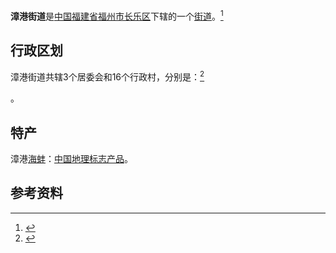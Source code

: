 {{中国乡级行政区
|景观照片文件名 = Fuzhou Changle International Airport (20150811092200).JPG
|景观照片描述 = [[福州长乐国际机场|福州长乐国际机场]]
|汉语拼音 = 
|其他语言 = 
|其他语言名称 = 
|旧称 = 
|地名出处 = 
|位置图文件名 = 
|位置图描述 = 
|自定义图片= 
|建置时间 = 
|政府驻地 = 
|毗邻 = 
|总面积 = 
|总人口 = 
|总人口年份 = 
|户籍人口 = 
|户籍人口年份 = 
|常住人口 = 
|常住人口年份 = 
|人口密度 = 
|GDP = 
|GDP年份 = 
|邮政编码 = 
|电话区号 = 591
|官方网站 = 
|网站名称 = 
|35/01/82/004/000}}
'''漳港街道'''是[[中华人民共和国|中国]][[福建省|福建省]][[福州市|福州市]][[长乐区|长乐区]]下辖的一个[[街道|街道]]。<ref>{{PRC admin/ref sgc|{{PRC admin/parent|35/01/82/004/000}}}}</ref>

== 行政区划 ==
漳港街道共辖3个居委会和16个行政村，分别是：<ref>{{PRC admin/ref sgc|35/01/82/004/000}}</ref>

{{PRC admin/children|35/01/82/004/000}}。

==特产==
漳港[[海蚌|海蚌]]：[[中国地理标志产品|中国地理标志产品]]。

== 参考资料 ==
{{reflist}}

{{PRC admin/navcat|35/01/82/004/000}}